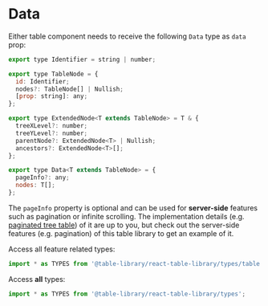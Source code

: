 
<Meta title="Types/Data" />

# Data

Either table component needs to receive the following `Data` type as `data` prop:

```javascript
export type Identifier = string | number;

export type TableNode = {
  id: Identifier;
  nodes?: TableNode[] | Nullish;
  [prop: string]: any;
};

export type ExtendedNode<T extends TableNode> = T & {
  treeXLevel?: number;
  treeYLevel?: number;
  parentNode?: ExtendedNode<T> | Nullish;
  ancestors?: ExtendedNode<T>[];
};

export type Data<T extends TableNode> = {
  pageInfo?: any;
  nodes: T[];
};
```

The `pageInfo` property is optional and can be used for **server-side** features such as pagination or infinite scrolling. The implementation details (e.g. [paginated tree table](https://www.robinwieruch.de/react-tree-list/)) of it are up to you, but check out the server-side features (e.g. pagination) of this table library to get an example of it.

Access all feature related types:

```javascript
import * as TYPES from '@table-library/react-table-library/types/table';
```

Access **all** types:

```javascript
import * as TYPES from '@table-library/react-table-library/types';
```
